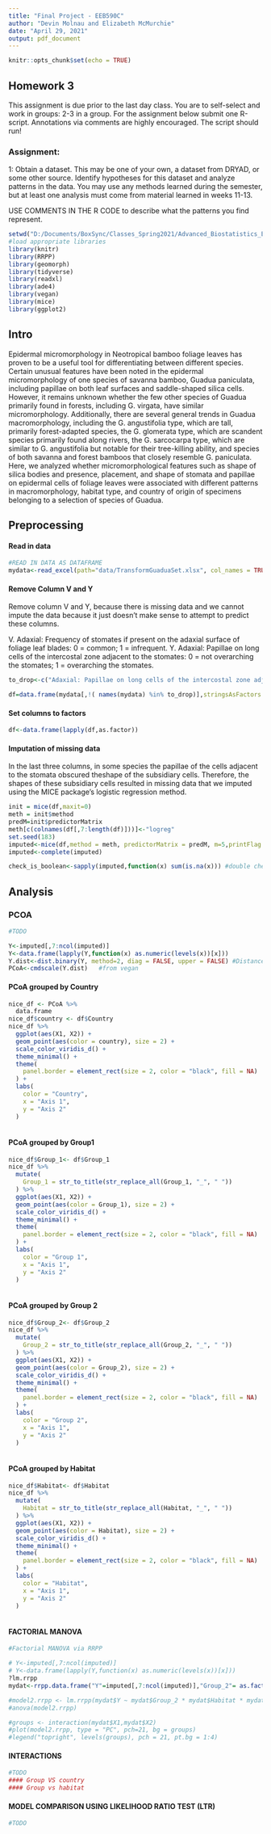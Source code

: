 ```yaml
---
title: "Final Project - EEB590C"
author: "Devin Molnau and Elizabeth McMurchie"
date: "April 29, 2021"
output: pdf_document
---
```


```r
knitr::opts_chunk$set(echo = TRUE)
```

## Homework 3
This assignment is due prior to the last day class. You are to self-select and work in groups: 2-3 in a group. For the assignment below submit one R-script. Annotations via comments are highly encouraged. The script should run!

### Assignment:

1: Obtain a dataset. This may be one of your own, a dataset from DRYAD, or some other source. Identify hypotheses for this dataset and analyze patterns in the data. You may use any methods learned during the semester, but at least one analysis must come from material learned in weeks 11-13.

USE COMMENTS IN THE R CODE to describe what the patterns you find represent.
```r
setwd("D:/Documents/BoxSync/Classes_Spring2021/Advanced_Biostatistics_EEB590C/Homework/Final_EEB590")
#load appropriate libraries
library(knitr)
library(RRPP)
library(geomorph)
library(tidyverse)
library(readxl)
library(ade4)
library(vegan)
library(mice)
library(ggplot2)
```

## Intro

 Epidermal micromorphology in Neotropical bamboo foliage leaves has proven to be a useful tool for differentiating between different species. Certain unusual features have been noted in the epidermal micromorphology of one species of savanna bamboo, Guadua paniculata, including papillae on both leaf surfaces and saddle-shaped silica cells. However, it remains unknown whether the few other species of Guadua primarily found in forests, including G. virgata, have similar micromorphology. Additionally, there are several general trends in Guadua macromorphology, including the G. angustifolia type, which are tall, primarily forest-adapted species, the G. glomerata type, which are scandent species primarily found along rivers, the G. sarcocarpa type, which are similar to G. angustifolia but notable for their tree-killing ability, and species of both savanna and forest bamboos that closely resemble G. paniculata. Here, we analyzed whether micromorphological features such as shape of silica bodies and presence, placement, and shape of stomata and papillae on epidermal cells of foliage leaves were associated with different patterns in macromorphology, habitat type, and country of origin of specimens belonging to a selection of species of Guadua.

## Preprocessing

#### Read in data

```r
#READ IN DATA AS DATAFRAME
mydata<-read_excel(path="data/TransformGuaduaSet.xlsx", col_names = TRUE, na="x")

```

#### Remove Column V and Y
Remove column V and Y, because there is missing data and we cannot impute the data because it just doesn't make sense to attempt to predict these columns.

 V. Adaxial: Frequency of stomates if present on the adaxial surface of foliage leaf blades:  0 = common; 1 = infrequent.
Y. Adaxial: Papillae on long cells of the intercostal zone adjacent to the stomates:  0 = not overarching the stomates; 1 = overarching the stomates.
```r
to_drop<-c("Adaxial: Papillae on long cells of the intercostal zone adjacent to the stomates:  0 = not overarching the stomates; 1 = overarching the stomates.","Adaxial: Frequency of stomates if present on the adaxial surface of foliage leaf blades:  0 = common; 1 = infrequent.")

df=data.frame(mydata[,!( names(mydata) %in% to_drop)],stringsAsFactors = TRUE)
```

#### Set columns to factors
```r
df<-data.frame(lapply(df,as.factor))
```

#### Imputation of missing data

In the last three columns, in some species the papillae of the cells adjacent to the stomata obscured theshape of the subsidiary cells. Therefore, the shapes of these subsidiary cells resulted in missing data that we imputed using the MICE package's logistic regression method. 

```r
init = mice(df,maxit=0)
meth = init$method
predM=init$predictorMatrix
meth[c(colnames(df[,7:length(df)]))]<-"logreg"
set.seed(183)
imputed<-mice(df,method = meth, predictorMatrix = predM, m=5,printFlag = FALSE)
imputed<-complete(imputed)
```


```r
check_is_boolean<-sapply(imputed,function(x) sum(is.na(x))) #double check to make sure there are no more NA
```

## Analysis

### PCOA

```r
#TODO

Y<-imputed[,7:ncol(imputed)]
Y<-data.frame(lapply(Y,function(x) as.numeric(levels(x))[x]))
Y.dist<-dist.binary(Y, method=2, diag = FALSE, upper = FALSE) #Distance matrix for binary is simple matching coefficient
PCoA<-cmdscale(Y.dist)   #from vegan
```

#### PCoA grouped by Country

```r
nice_df <- PCoA %>% 
  data.frame
nice_df$country <- df$Country
nice_df %>% 
  ggplot(aes(X1, X2)) +
  geom_point(aes(color = country), size = 2) +
  scale_color_viridis_d() + 
  theme_minimal() +
  theme(
    panel.border = element_rect(size = 2, color = "black", fill = NA)
  ) + 
  labs(
    color = "Country", 
    x = "Axis 1",
    y = "Axis 2"
  )
  
```

#### PCoA grouped by Group1

```r
nice_df$Group_1<- df$Group_1
nice_df %>% 
  mutate(
    Group_1 = str_to_title(str_replace_all(Group_1, "_", " "))
  ) %>%
  ggplot(aes(X1, X2)) +
  geom_point(aes(color = Group_1), size = 2) +
  scale_color_viridis_d() + 
  theme_minimal() +
  theme(
    panel.border = element_rect(size = 2, color = "black", fill = NA)
  ) + 
  labs(
    color = "Group 1", 
    x = "Axis 1",
    y = "Axis 2"
  )
 
```

#### PCoA grouped by Group 2

```r
nice_df$Group_2<- df$Group_2
nice_df %>% 
  mutate(
    Group_2 = str_to_title(str_replace_all(Group_2, "_", " "))
  ) %>%
  ggplot(aes(X1, X2)) +
  geom_point(aes(color = Group_2), size = 2) +
  scale_color_viridis_d() + 
  theme_minimal() +
  theme(
    panel.border = element_rect(size = 2, color = "black", fill = NA)
  ) + 
  labs(
    color = "Group 2", 
    x = "Axis 1",
    y = "Axis 2"
  )
  
```

#### PCoA grouped by Habitat

```r
nice_df$Habitat<- df$Habitat
nice_df %>% 
  mutate(
    Habitat = str_to_title(str_replace_all(Habitat, "_", " "))
  ) %>%
  ggplot(aes(X1, X2)) +
  geom_point(aes(color = Habitat), size = 2) +
  scale_color_viridis_d() + 
  theme_minimal() +
  theme(
    panel.border = element_rect(size = 2, color = "black", fill = NA)
  ) + 
  labs(
    color = "Habitat", 
    x = "Axis 1",
    y = "Axis 2"
  )
 
```



#### FACTORIAL MANOVA 

```r
#Factorial MANOVA via RRPP

# Y<-imputed[,7:ncol(imputed)]
# Y<-data.frame(lapply(Y,function(x) as.numeric(levels(x))[x]))
?lm.rrpp
mydat<-rrpp.data.frame("Y"=imputed[,7:ncol(imputed)],"Group_2"= as.factor(imputed$Group_2), "Habitat"=as.factor(imputed$Habitat), "Country" = as.factor(imputed$Country))

#model2.rrpp <- lm.rrpp(mydat$Y ~ mydat$Group_2 * mydat$Habitat * mydat$Country , print.progress = FALSE)
#anova(model2.rrpp)

#groups <- interaction(mydat$X1,mydat$X2)
#plot(model2.rrpp, type = "PC", pch=21, bg = groups)
#legend("topright", levels(groups), pch = 21, pt.bg = 1:4)
```


#### INTERACTIONS
```r
#TODO
#### Group VS country
#### Group vs habitat

```

#### MODEL COMPARISON USING LIKELIHOOD RATIO TEST (LTR)
```r
#TODO
```



